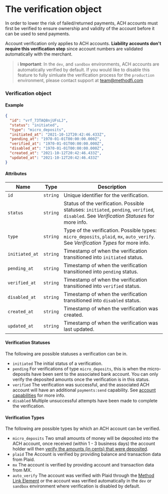 # The verification object
In order to lower the risk of failed/returned payments, ACH accounts must first be verified to ensure ownership and validity of the account before it can be used to send payments.

Account verification only applies to ACH accounts. __Liability accounts don't require this verification step__  since account numbers are validated automatically with the merchant.

> ℹ️ **Important**: In the `dev`, and `sandbox` environments, ACH accounts are automatically verified by default. If you would like to disable this feature to fully simluate the verification process for the `production` environment, please contact support at team@methodfi.com

### Verification object

#### Example

```json
{
  "id": "vrf_73TAQ8njUFsLJ",
  "status": "initiated",
  "type": "micro_deposits",
  "initiated_at": "2021-10-12T20:42:46.433Z",
  "pending_at": "1970-01-01T00:00:00.000Z",
  "verified_at": "1970-01-01T00:00:00.000Z",
  "disabled_at": "1970-01-01T00:00:00.000Z",
  "created_at": "2021-10-12T20:42:46.433Z",
  "updated_at": "2021-10-12T20:42:46.433Z"
}
```

#### Attributes

| Name           | Type     | Description                                                                                                                               |
|----------------|----------|-------------------------------------------------------------------------------------------------------------------------------------------|
| `id`           | `string` | Unique identifier for the verification.                                                                                                   |
| `status`       | `string` | Status of the verification. Possible statuses: `initiated`, `pending`, `verified`, `disabled`. See *Verification Statuses* for more info. |
| `type`         | `string` | Type of the verification. Possible types: `micro_deposits`, `plaid`, `mx`, `auto_verify`. See *Verification Types* for more info.         |
| `initiated_at` | `string` | Timestamp of when the verification transitioned into `initiated` status.                                                                  |
| `pending_at`   | `string` | Timestamp of when the verification transitioned into `pending` status.                                                                    |
| `verified_at`  | `string` | Timestamp of when the verification transitioned into `verified` status.                                                                   |
| `disabled_at`  | `string` | Timestamp of when the verification transitioned into `disabled` status.                                                                   |
| `created_at`   | `string` | Timestamp of when the verification was created.                                                                                           |
| `updated_at`   | `string` | Timestamp of when the verification was last updated.                                                                                      |

#### Verification Statuses
The following are possible statuses a verification can be in.

- `initiated` The initial status of a verification.
- `pending` For verifications of type `micro_deposits`, this is when the micro-deposits have been sent to the associated bank account. You can only verify the deposited amounts once the verification is in this status.
- `verified` The verification was successful, and the associated ACH account will have an additional `payments:send` capability. See [account capabilities](/docs/api/core/accounts/object#account-capabilities) for more info.
- `disabled` Multiple unsuccessful attempts have been made to complete the verification.


#### Verification Types
The following are possible types by which an ACH account can be verified.

- `micro_deposits` Two small amounts of money will be deposited into the ACH account, once received (within 1 - 3 business days) the account holder will then [verify the amounts (in cents) that were deposited](/docs/api/core/accounts/ach-verification/update).
- `plaid` The Account is verified by providing balance and transaction data from Plaid.
- `mx` The account is verified by providing account and transaction data from MX.
- `auto_verify` The account was verified with Plaid through the [Method Link Element](/docs/api/elements/link/intro) or the account was verified automatically in the `dev` or `sandbox` environment where verification is disabled by default.
